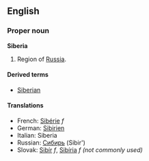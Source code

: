 ==English==

===Proper noun===
'''Siberia'''

#Region of [[Russia]].

====Derived terms====
*[[Siberian]]

====Translations====
*French: [[Sibérie]] ''f''
*German: [[Sibirien]]
*Italian: Siberia
*Russian: [[Сибирь]] (Sibir')
*Slovak: [[Sibír]] ''f'', [[Sibíria]] ''f (not commonly used)''